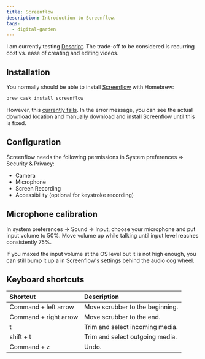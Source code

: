 ```yaml
---
title: Screenflow
description: Introduction to Screenflow.
tags:
  - digital-garden
---
```


I am currently testing [Descript](https://www.descript.com/). The trade-off to
be considered is recurring cost vs. ease of creating and editing videos.

## Installation

You normally should be able to install
[Screenflow](http://www.telestream.net/screenflow/overview.htm) with Homebrew:

```bash
brew cask install screenflow
```

However, this
[currently fails](https://github.com/Homebrew/homebrew-cask/issues/84783). In
the error message, you can see the actual download location and manually
download and install Screenflow until this is fixed.

## Configuration

Screenflow needs the following permissions in System preferences => Security &
Privacy:

- Camera
- Microphone
- Screen Recording
- Accessibility (optional for keystroke recording)

## Microphone calibration

In system preferences => Sound => Input, choose your microphone and put input
volume to 50%. Move volume up while talking until input level reaches
consistently 75%.

If you maxed the input volume at the OS level but it is not high enough, you can
still bump it up a in Screenflow's settings behind the audio cog wheel.

## Keyboard shortcuts

| Shortcut              | Description                     |
| :-------------------- | :------------------------------ |
| Command + left arrow  | Move scrubber to the beginning. |
| Command + right arrow | Move scrubber to the end.       |
| t                     | Trim and select incoming media. |
| shift + t             | Trim and select outgoing media. |
| Command + z           | Undo.                           |
